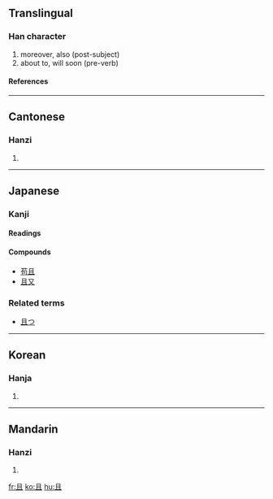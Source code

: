 ==Translingual==
===Han character===
{{Han char|rad=一|as=04|sn=5|four=7710<sub>0</sub>|canj=月一 (BM)}}
# moreover, also (post-subject)
# about to, will soon (pre-verb)
====References====
{{Han ref|kx=0077.070|dkj=00029|dj=0154.190|hdz=10015.050|uh=4E14|ud=19988|bh=A542|bd=42306}}
----
==Cantonese==
===Hanzi===
{{yue-hanzi|jyut=|y=che2, jeung1}}
# {{defn|Cantonese}}
----
==Japanese==
===Kanji===
{{ja-kanji|grade=|rs=一04}}
====Readings====
{{ja-readings|on=[[しゃ]] ([[sha]]), [[しょ]] ([[sho]])|kun=[[かつ]] ([[且つ]], [[katsu]])}}

====Compounds====
*[[苟且]]
*[[且又]]

===Related terms===
* [[且つ]]
----
==Korean==
===Hanja===
{{ko-hanja|hangeul=차, 저|rv=cha, jeo|mr=ch'a, chŏ}}
# {{defn|Korean}}
----
==Mandarin==
===Hanzi===
{{cmn-hanzi|pin=qiě (qie3)|wg=ch'ieh<sup>3</sup>|y=}}
# {{defn|Mandarin}}

[[fr:且]]
[[ko:且]]
[[hu:且]]